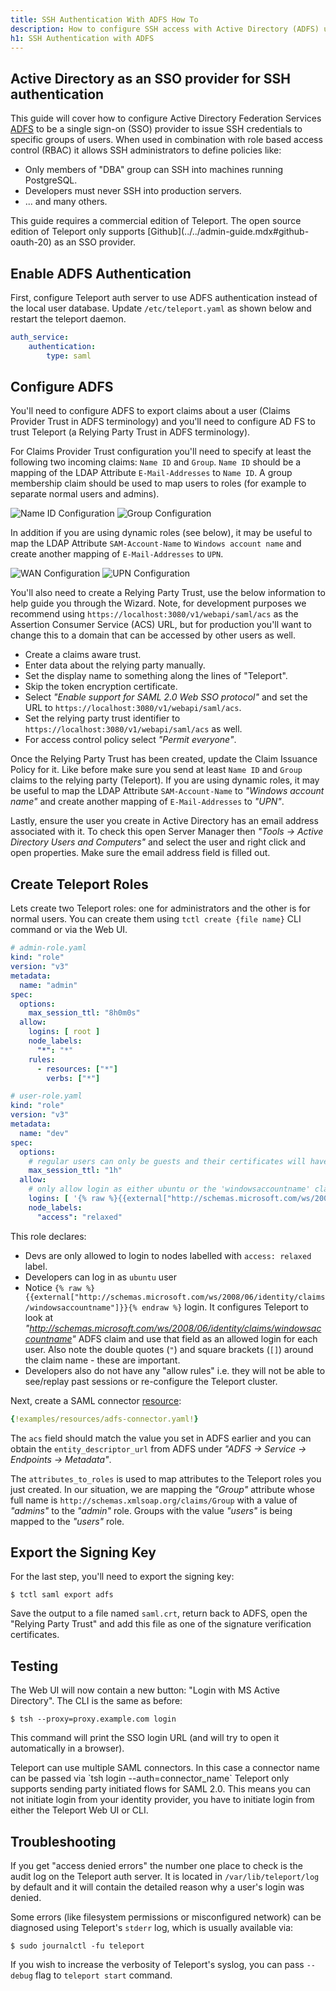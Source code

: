 ```yaml
---
title: SSH Authentication With ADFS How To
description: How to configure SSH access with Active Directory (ADFS) using Teleport
h1: SSH Authentication with ADFS
---
```


## Active Directory as an SSO provider for SSH authentication

This guide will cover how to configure Active Directory Federation Services
[ADFS](https://en.wikipedia.org/wiki/Active_Directory_Federation_Services) to be
a single sign-on (SSO) provider to issue
SSH credentials to specific groups of users. When used in combination with role
based access control (RBAC) it allows SSH administrators to define policies
like:

* Only members of "DBA" group can SSH into machines running PostgreSQL.
* Developers must never SSH into production servers.
* ... and many others.

<Admonition type="warning" title="Version Warning">
This guide requires a commercial edition of Teleport. The open source
edition of Teleport only supports [Github](../../admin-guide.mdx#github-oauth-20) as
an SSO provider.
</Admonition>

## Enable ADFS Authentication

First, configure Teleport auth server to use ADFS authentication instead of the local
user database. Update `/etc/teleport.yaml` as shown below and restart the
teleport daemon.

```yaml
auth_service:
    authentication:
        type: saml
```

## Configure ADFS

You'll need to configure ADFS to export claims about a user (Claims Provider
Trust in ADFS terminology) and you'll need to configure AD FS to trust
Teleport (a Relying Party Trust in ADFS terminology).

For Claims Provider Trust configuration you'll need to specify at least the
following two incoming claims: `Name ID` and `Group`. `Name ID` should be a
mapping of the LDAP Attribute `E-Mail-Addresses` to `Name ID`. A group
membership claim should be used to map users to roles (for example to
separate normal users and admins).

![Name ID Configuration](../../../img/adfs-1.png)
![Group Configuration](../../../img/adfs-2.png)

In addition if you are using dynamic roles (see below), it may be useful to map
the LDAP Attribute `SAM-Account-Name` to `Windows account name` and create
another mapping of `E-Mail-Addresses` to `UPN`.

![WAN Configuration](../../../img/adfs-3.png)
![UPN Configuration](../../../img/adfs-4.png)

You'll also need to create a Relying Party Trust, use the below information to
help guide you through the Wizard. Note, for development purposes we recommend
using `https://localhost:3080/v1/webapi/saml/acs` as the Assertion Consumer
Service (ACS) URL, but for production you'll want to change this to a domain
that can be accessed by other users as well.

* Create a claims aware trust.
* Enter data about the relying party manually.
* Set the display name to something along the lines of "Teleport".
* Skip the token encryption certificate.
* Select _"Enable support for SAML 2.0 Web SSO protocol"_ and set the URL to `https://localhost:3080/v1/webapi/saml/acs`.
* Set the relying party trust identifier to `https://localhost:3080/v1/webapi/saml/acs` as well.
* For access control policy select _"Permit everyone"_.

Once the Relying Party Trust has been created, update the Claim Issuance Policy
for it. Like before make sure you send at least `Name ID` and `Group` claims to the
relying party (Teleport). If you are using dynamic roles, it may be useful to
map the LDAP Attribute `SAM-Account-Name` to _"Windows account name"_ and create
another mapping of `E-Mail-Addresses` to _"UPN"_.

Lastly, ensure the user you create in Active Directory has an email address
associated with it. To check this open Server Manager then
_"Tools -> Active Directory Users and Computers"_ and select the user and right
click and open properties. Make sure the email address field is filled out.

## Create Teleport Roles

Lets create two Teleport roles: one for administrators and the other is for
normal users. You can create them using `tctl create {file name}` CLI command
or via the Web UI.

```yaml
# admin-role.yaml
kind: "role"
version: "v3"
metadata:
  name: "admin"
spec:
  options:
    max_session_ttl: "8h0m0s"
  allow:
    logins: [ root ]
    node_labels:
      "*": "*"
    rules:
      - resources: ["*"]
        verbs: ["*"]
```

```yaml
# user-role.yaml
kind: "role"
version: "v3"
metadata:
  name: "dev"
spec:
  options:
    # regular users can only be guests and their certificates will have a TTL of 1 hour:
    max_session_ttl: "1h"
  allow:
    # only allow login as either ubuntu or the 'windowsaccountname' claim
    logins: [ '{% raw %}{{external["http://schemas.microsoft.com/ws/2008/06/identity/claims/windowsaccountname"]}}{% endraw %}', ubuntu ]
    node_labels:
      "access": "relaxed"
```

This role declares:

* Devs are only allowed to login to nodes labelled with `access: relaxed` label.
* Developers can log in as `ubuntu` user
* Notice `{% raw %}{{external["http://schemas.microsoft.com/ws/2008/06/identity/claims/windowsaccountname"]}}{% endraw %}` login. It configures Teleport to look at
  _"http://schemas.microsoft.com/ws/2008/06/identity/claims/windowsaccountname"_ ADFS claim and use that field as an allowed login for each user.
  Also note the double quotes (`"`) and square brackets (`[]`) around the claim name - these are important.
* Developers also do not have any "allow rules" i.e. they will not be able to
  see/replay past sessions or re-configure the Teleport cluster.

Next, create a SAML connector [resource](../../admin-guide.mdx#resources):

```yaml
{!examples/resources/adfs-connector.yaml!}
```


The `acs` field should match the value you set in ADFS earlier and you can
obtain the `entity_descriptor_url` from ADFS under _"ADFS -> Service -> Endpoints -> Metadata"_.

The `attributes_to_roles` is used to map attributes to the Teleport roles you
just created. In our situation, we are mapping the _"Group"_ attribute whose full
name is `http://schemas.xmlsoap.org/claims/Group` with a value of _"admins"_
to the _"admin"_ role. Groups with the value _"users"_ is being mapped to the
_"users"_ role.

## Export the Signing Key

For the last step, you'll need to export the signing key:

```bsh
$ tctl saml export adfs
```

Save the output to a file named `saml.crt`, return back to ADFS, open the
"Relying Party Trust" and add this file as one of the signature verification
certificates.

## Testing

The Web UI will now contain a new button: "Login with MS Active Directory". The CLI is
the same as before:

```bsh
$ tsh --proxy=proxy.example.com login
```

This command will print the SSO login URL (and will try to open it
automatically in a browser).

<Admonition type="tip" title="Tip">
Teleport can use multiple SAML connectors. In this case a connector name
can be passed via `tsh login --auth=connector_name`
</Admonition>

<Admonition type="note" title="IMPORTANT">
Teleport only supports sending party initiated flows for SAML 2.0. This
means you can not initiate login from your identity provider, you have to
initiate login from either the Teleport Web UI or CLI.
</Admonition>

## Troubleshooting

If you get "access denied errors" the number one place to check is the audit
log on the Teleport auth server. It is located in `/var/lib/teleport/log` by
default and it will contain the detailed reason why a user's login was denied.

Some errors (like filesystem permissions or misconfigured network) can be
diagnosed using Teleport's `stderr` log, which is usually available via:

```bsh
$ sudo journalctl -fu teleport
```

If you wish to increase the verbosity of Teleport's syslog, you can pass
`--debug` flag to `teleport start` command.

